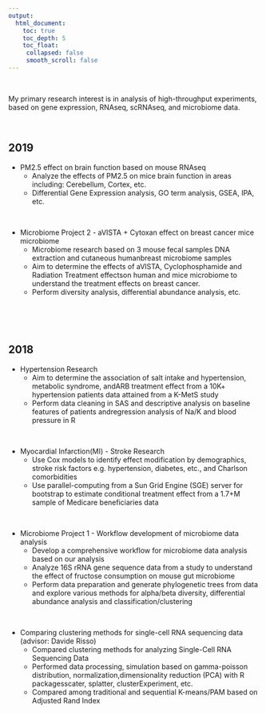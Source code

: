 ```yaml
---
output:
  html_document:
    toc: true
    toc_depth: 5
    toc_float:
     collapsed: false
     smooth_scroll: false
---
```


<link rel="stylesheet" href="styles.css" type="text/css">

<br> 

My primary research interest is in analysis of high-throughput experiments, based on gene expression, RNAseq, scRNAseq, and microbiome data.

<br>

## 2019

+ PM2.5 effect on brain function based on mouse RNAseq 
    + Analyze the effects of PM2.5 on mice brain function in areas including: Cerebellum, Cortex, etc.
    + Differential Gene Expression analysis, GO term analysis, GSEA, IPA, etc.
    
<br>

+ Microbiome Project 2 - aVISTA + Cytoxan effect on breast cancer mice microbiome
    + Microbiome research based on 3 mouse fecal samples DNA extraction and cutaneous humanbreast microbiome samples
    + Aim to determine the effects of aVISTA, Cyclophosphamide and Radiation Treatment effectson human and mice microbiome to understand the treatment effects on breast cancer.
    + Perform diversity analysis, differential abundance analysis, etc.

<br>
<br>
<br>

## 2018

+ Hypertension Research
    + Aim to determine the association of salt intake and hypertension, metabolic syndrome, andARB treatment effect from a 10K+ hypertension patients data attained from a K-MetS study
    + Perform data cleaning in SAS and descriptive analysis on baseline features of patients andregression analysis of Na/K and blood pressure in R
    
<br>

+ Myocardial Infarction(MI) - Stroke Research
    + Use Cox models to identify effect modification by demographics, stroke risk factors e.g. hypertension, diabetes, etc., and Charlson comorbidities
    + Use parallel-computing from a Sun Grid Engine (SGE) server for bootstrap to estimate conditional treatment effect from a 1.7+M sample of Medicare beneficiaries data

<br>

+ Microbiome Project 1 - Workflow development of microbiome data analysis
    + Develop a comprehensive workflow for microbiome data analysis based on our analysis
    + Analyze 16S rRNA gene sequence data from a study to understand the effect of fructose consumption on mouse gut microbiome
    + Perform data preparation and generate phylogenetic trees from data and explore various methods for alpha/beta diversity, differential abundance analysis and classification/clustering
    
<br>

+ Comparing clustering methods for single-cell RNA sequencing data (advisor: Davide Risso)
    + Compared clustering methods for analyzing Single-Cell RNA Sequencing Data
    + Performed data processing, simulation based on gamma-poisson distribution, normalization,dimensionality reduction (PCA) with R packagesscater, splatter, clusterExperiment, etc.
    + Compared among traditional and sequential K-means/PAM based on Adjusted Rand Index



